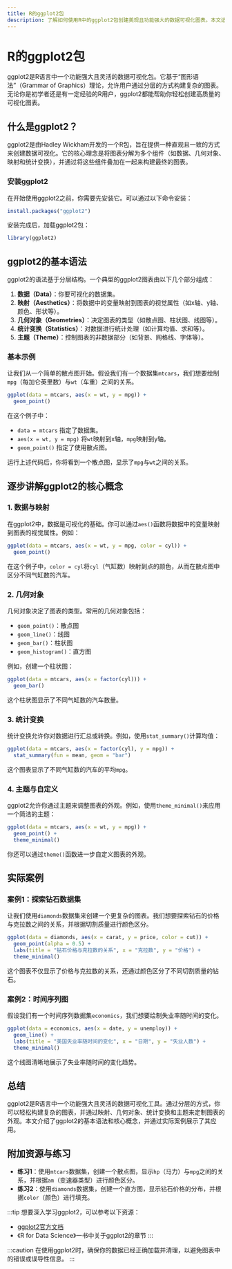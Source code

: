 ```yaml
---
title: R的ggplot2包
description: 了解如何使用R中的ggplot2包创建美观且功能强大的数据可视化图表。本文适合初学者，包含代码示例和实际案例。
---
```


# R的ggplot2包

ggplot2是R语言中一个功能强大且灵活的数据可视化包。它基于“图形语法”（Grammar of Graphics）理论，允许用户通过分层的方式构建复杂的图表。无论你是初学者还是有一定经验的R用户，ggplot2都能帮助你轻松创建高质量的可视化图表。

## 什么是ggplot2？

ggplot2是由Hadley Wickham开发的一个R包，旨在提供一种直观且一致的方式来创建数据可视化。它的核心理念是将图表分解为多个组件（如数据、几何对象、映射和统计变换），并通过将这些组件叠加在一起来构建最终的图表。

### 安装ggplot2

在开始使用ggplot2之前，你需要先安装它。可以通过以下命令安装：

```r
install.packages("ggplot2")
```

安装完成后，加载ggplot2包：

```r
library(ggplot2)
```

## ggplot2的基本语法

ggplot2的语法基于分层结构。一个典型的ggplot2图表由以下几个部分组成：

1. **数据（Data）**：你要可视化的数据集。
2. **映射（Aesthetics）**：将数据中的变量映射到图表的视觉属性（如x轴、y轴、颜色、形状等）。
3. **几何对象（Geometries）**：决定图表的类型（如散点图、柱状图、线图等）。
4. **统计变换（Statistics）**：对数据进行统计处理（如计算均值、求和等）。
5. **主题（Theme）**：控制图表的非数据部分（如背景、网格线、字体等）。

### 基本示例

让我们从一个简单的散点图开始。假设我们有一个数据集`mtcars`，我们想要绘制`mpg`（每加仑英里数）与`wt`（车重）之间的关系。

```r
ggplot(data = mtcars, aes(x = wt, y = mpg)) +
  geom_point()
```

在这个例子中：
- `data = mtcars` 指定了数据集。
- `aes(x = wt, y = mpg)` 将`wt`映射到x轴，`mpg`映射到y轴。
- `geom_point()` 指定了使用散点图。

运行上述代码后，你将看到一个散点图，显示了`mpg`与`wt`之间的关系。

## 逐步讲解ggplot2的核心概念

### 1. 数据与映射

在ggplot2中，数据是可视化的基础。你可以通过`aes()`函数将数据中的变量映射到图表的视觉属性。例如：

```r
ggplot(data = mtcars, aes(x = wt, y = mpg, color = cyl)) +
  geom_point()
```

在这个例子中，`color = cyl`将`cyl`（气缸数）映射到点的颜色，从而在散点图中区分不同气缸数的汽车。

### 2. 几何对象

几何对象决定了图表的类型。常用的几何对象包括：
- `geom_point()`：散点图
- `geom_line()`：线图
- `geom_bar()`：柱状图
- `geom_histogram()`：直方图

例如，创建一个柱状图：

```r
ggplot(data = mtcars, aes(x = factor(cyl))) +
  geom_bar()
```

这个柱状图显示了不同气缸数的汽车数量。

### 3. 统计变换

统计变换允许你对数据进行汇总或转换。例如，使用`stat_summary()`计算均值：

```r
ggplot(data = mtcars, aes(x = factor(cyl), y = mpg)) +
  stat_summary(fun = mean, geom = "bar")
```

这个图表显示了不同气缸数的汽车的平均`mpg`。

### 4. 主题与自定义

ggplot2允许你通过主题来调整图表的外观。例如，使用`theme_minimal()`来应用一个简洁的主题：

```r
ggplot(data = mtcars, aes(x = wt, y = mpg)) +
  geom_point() +
  theme_minimal()
```

你还可以通过`theme()`函数进一步自定义图表的外观。

## 实际案例

### 案例1：探索钻石数据集

让我们使用`diamonds`数据集来创建一个更复杂的图表。我们想要探索钻石的价格与克拉数之间的关系，并根据切割质量进行颜色区分。

```r
ggplot(data = diamonds, aes(x = carat, y = price, color = cut)) +
  geom_point(alpha = 0.5) +
  labs(title = "钻石价格与克拉数的关系", x = "克拉数", y = "价格") +
  theme_minimal()
```

这个图表不仅显示了价格与克拉数的关系，还通过颜色区分了不同切割质量的钻石。

### 案例2：时间序列图

假设我们有一个时间序列数据集`economics`，我们想要绘制失业率随时间的变化。

```r
ggplot(data = economics, aes(x = date, y = unemploy)) +
  geom_line() +
  labs(title = "美国失业率随时间的变化", x = "日期", y = "失业人数") +
  theme_minimal()
```

这个线图清晰地展示了失业率随时间的变化趋势。

## 总结

ggplot2是R语言中一个功能强大且灵活的数据可视化工具。通过分层的方式，你可以轻松构建复杂的图表，并通过映射、几何对象、统计变换和主题来定制图表的外观。本文介绍了ggplot2的基本语法和核心概念，并通过实际案例展示了其应用。

## 附加资源与练习

- **练习1**：使用`mtcars`数据集，创建一个散点图，显示`hp`（马力）与`mpg`之间的关系，并根据`am`（变速器类型）进行颜色区分。
- **练习2**：使用`diamonds`数据集，创建一个直方图，显示钻石价格的分布，并根据`color`（颜色）进行填充。

:::tip
想要深入学习ggplot2，可以参考以下资源：
- [ggplot2官方文档](https://ggplot2.tidyverse.org/)
- 《R for Data Science》一书中关于ggplot2的章节
:::

:::caution
在使用ggplot2时，确保你的数据已经正确加载并清理，以避免图表中的错误或误导性信息。
:::